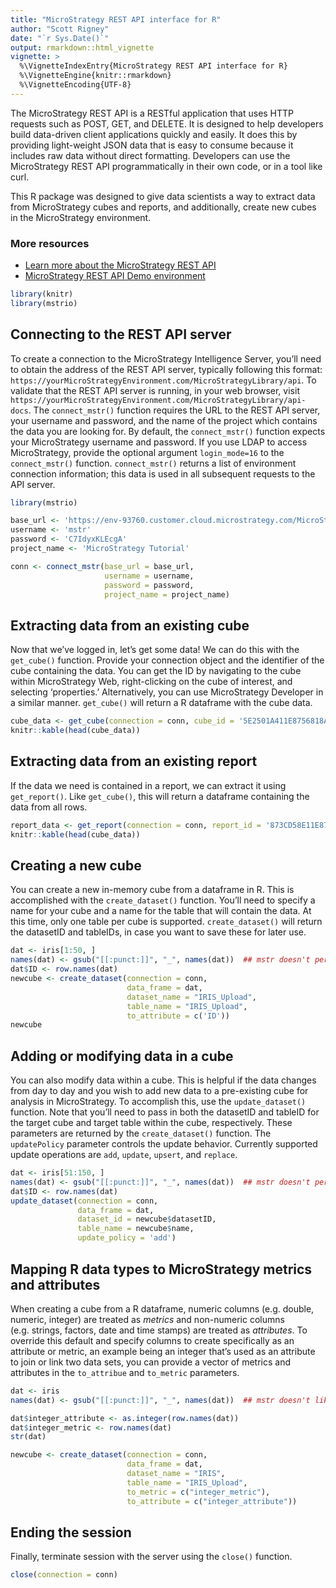 ```yaml
---
title: "MicroStrategy REST API interface for R"
author: "Scott Rigney"
date: "`r Sys.Date()`"
output: rmarkdown::html_vignette
vignette: >
  %\VignetteIndexEntry{MicroStrategy REST API interface for R}
  %\VignetteEngine{knitr::rmarkdown}
  %\VignetteEncoding{UTF-8}
---
```


The MicroStrategy REST API is a RESTful application that uses HTTP requests such as POST, GET, and DELETE. It is designed to help developers build data-driven client applications quickly and easily. It does this by providing light-weight JSON data that is easy to consume because it includes raw data without direct formatting. Developers can use the MicroStrategy REST API programmatically in their own code, or in a tool like curl.

This R package was designed to give data scientists a way to extract data from MicroStrategy cubes and reports, and additionally, create new cubes in the MicroStrategy environment.


### More resources
- [Learn more about the MicroStrategy REST API](https://lw.microstrategy.com/msdz/MSDL/GARelease_Current/docs/projects/RESTSDK/Content/topics/REST_API/REST_API.htm)
- [MicroStrategy REST API Demo environment](https://demo.microstrategy.com/MicroStrategyLibrary/api-docs/index.html)

```r
library(knitr)
library(mstrio)
```

## Connecting to the REST API server

To create a connection to the MicroStrategy Intelligence Server, you'll need to obtain the address of the REST API
server, typically following this format: `https://yourMicroStrategyEnvironment.com/MicroStrategyLibrary/api`. To validate that the REST API server is running, in your web browser, visit `https://yourMicroStrategyEnvironment.com/MicroStrategyLibrary/api-docs`. The `connect_mstr()` function requires the URL to the REST API server, your username and password, and the name of the project which contains the data you are looking for. By default, the `connect_mstr()` function expects your MicroStrategy username and password. If you use LDAP to access MicroStrategy, provide the optional argument `login_mode=16` to the `connect_mstr()` function. `connect_mstr()` returns a list of environment connection information; this data is used in all subsequent requests to the API server.

```r
library(mstrio)

base_url <- 'https://env-93760.customer.cloud.microstrategy.com/MicroStrategyLibrary/api'
username <- 'mstr'
password <- 'C7IdyxKLEcgA'
project_name <- 'MicroStrategy Tutorial'

conn <- connect_mstr(base_url = base_url, 
                     username = username, 
                     password = password, 
                     project_name = project_name)
```

## Extracting data from an existing cube

Now that we've logged in, let's get some data! We can do this with the `get_cube()` function. Provide your connection object and the identifier of the cube containing the data. You can get the ID by navigating to the cube within MicroStrategy Web, right-clicking on the cube of interest, and selecting 'properties.' Alternatively, you can use MicroStrategy Developer in a similar manner. `get_cube()` will return a R dataframe with the cube data.

```r
cube_data <- get_cube(connection = conn, cube_id = '5E2501A411E8756818A50080EF4524C9')
knitr::kable(head(cube_data))
```

## Extracting data from an existing report

If the data we need is contained in a report, we can extract it using `get_report()`. Like `get_cube()`, this will return a dataframe containing the data from all rows.

```r
report_data <- get_report(connection = conn, report_id = '873CD58E11E8772BA1CD0080EF05B984')
knitr::kable(head(cube_data))
```

## Creating a new cube

You can create a new in-memory cube from a dataframe in R. This is accomplished with the `create_dataset()` function. You'll need to specify a name for your cube and a name for the table that will contain the data. At this time, only one table per cube is supported. `create_dataset()` will return the datasetID and tableIDs, in case you want to save these for later use.

```r
dat <- iris[1:50, ]
names(dat) <- gsub("[[:punct:]]", "_", names(dat))  ## mstr doesn't permit "." in column name
dat$ID <- row.names(dat)
newcube <- create_dataset(connection = conn,
                          data_frame = dat, 
                          dataset_name = "IRIS_Upload", 
                          table_name = "IRIS_Upload",
                          to_attribute = c('ID'))
newcube
```

## Adding or modifying data in a cube

You can also modify data within a cube. This is helpful if the data changes from day to day and you wish to add new data to a pre-existing cube for analysis in MicroStrategy. To accomplish this, use the `update_dataset()` function. Note that you'll need to pass in both the datasetID and tableID for the target cube and target table within the cube, respectively. These parameters are returned by the `create_dataset()` function. The `updatePolicy` parameter controls the update behavior. Currently supported update operations are `add`, `update`, `upsert`, and `replace`.

```r
dat <- iris[51:150, ]
names(dat) <- gsub("[[:punct:]]", "_", names(dat))  ## mstr doesn't permit "." in column name
dat$ID <- row.names(dat)
update_dataset(connection = conn,
               data_frame = dat,
               dataset_id = newcube$datasetID,
               table_name = newcube$name,
               update_policy = 'add')
```

## Mapping R data types to MicroStrategy metrics and attributes

When creating a cube from a R dataframe, numeric columns (e.g. double, numeric, integer) are treated as *metrics* and non-numeric columns (e.g. strings, factors, date and time stamps) are treated as *attributes*. To override this default and specify columns to create specifically as an attribute or metric, an example being an integer that's used as an attribute to join or link two data sets, you can provide a vector of metrics and attributes in the `to_attribue` and `to_metric` parameters.

```r
dat <- iris
names(dat) <- gsub("[[:punct:]]", "_", names(dat))  ## mstr doesn't like "." in column name

dat$integer_attribute <- as.integer(row.names(dat))
dat$integer_metric <- row.names(dat)
str(dat)

newcube <- create_dataset(connection = conn, 
                          data_frame = dat, 
                          dataset_name = "IRIS", 
                          table_name = "IRIS_Upload",
                          to_metric = c("integer_metric"), 
                          to_attribute = c("integer_attribute"))
```

## Ending the session

Finally, terminate session with the server using the `close()` function.

```r
close(connection = conn)
```
